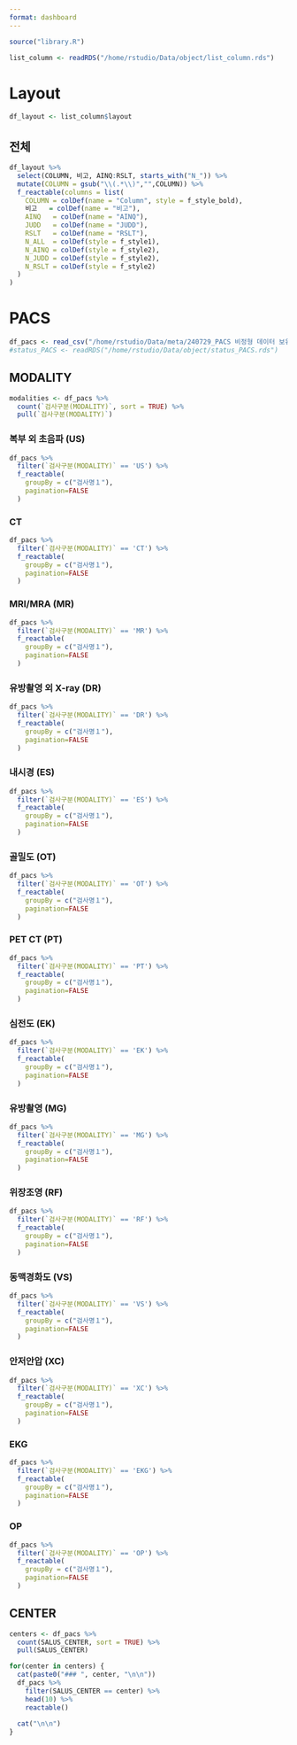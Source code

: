 ```yaml
---
format: dashboard
---
```


<script>
document.addEventListener('DOMContentLoaded', (event) => {
  document.getElementById('nav-data-overview').classList.add('active');
});
</script>

```r
source("library.R")
```

```r
list_column <- readRDS("/home/rstudio/Data/object/list_column.rds")
```

# Layout

```r
df_layout <- list_column$layout
```

::: {.panel-tabset}

## 전체

```r
df_layout %>% 
  select(COLUMN, 비고, AINQ:RSLT, starts_with("N_")) %>% 
  mutate(COLUMN = gsub("\\(.*\\)","",COLUMN)) %>%
  f_reactable(columns = list(
    COLUMN = colDef(name = "Column", style = f_style_bold),
    비고   = colDef(name = "비고"),
    AINQ   = colDef(name = "AINQ"),
    JUDD   = colDef(name = "JUDD"),
    RSLT   = colDef(name = "RSLT"),
    N_ALL  = colDef(style = f_style1),
    N_AINQ = colDef(style = f_style2),
    N_JUDD = colDef(style = f_style2),
    N_RSLT = colDef(style = f_style2)
  )
)
```

:::

# PACS

```r
df_pacs <- read_csv("/home/rstudio/Data/meta/240729_PACS 비정형 데이터 보유 현황_살루스케어.csv")
#status_PACS <- readRDS("/home/rstudio/Data/object/status_PACS.rds")
```

::: {.panel-tabset}

## MODALITY

```r
modalities <- df_pacs %>% 
  count(`검사구분(MODALITY)`, sort = TRUE) %>% 
  pull(`검사구분(MODALITY)`)
```

::: {.panel-tabset}


### 복부 외 초음파 (US)

```r
df_pacs %>%
  filter(`검사구분(MODALITY)` == 'US') %>%
  f_reactable(
    groupBy = c("검사명１"),
    pagination=FALSE
  )
```

### CT

```r
df_pacs %>%
  filter(`검사구분(MODALITY)` == 'CT') %>%
  f_reactable(
    groupBy = c("검사명１"),
    pagination=FALSE
  )
```

### MRI/MRA (MR)

```r
df_pacs %>%
  filter(`검사구분(MODALITY)` == 'MR') %>%
  f_reactable(
    groupBy = c("검사명１"),
    pagination=FALSE
  )
```

### 유방촬영 외 X-ray (DR)

```r
df_pacs %>%
  filter(`검사구분(MODALITY)` == 'DR') %>%
  f_reactable(
    groupBy = c("검사명１"),
    pagination=FALSE
  )
```

### 내시경 (ES)

```r
df_pacs %>%
  filter(`검사구분(MODALITY)` == 'ES') %>%
  f_reactable(
    groupBy = c("검사명１"),
    pagination=FALSE
  )
```

### 골밀도 (OT)

```r
df_pacs %>%
  filter(`검사구분(MODALITY)` == 'OT') %>%
  f_reactable(
    groupBy = c("검사명１"),
    pagination=FALSE
  )
```

### PET CT (PT)

```r
df_pacs %>%
  filter(`검사구분(MODALITY)` == 'PT') %>%
  f_reactable(
    groupBy = c("검사명１"),
    pagination=FALSE
  )
```

### 심전도 (EK)

```r
df_pacs %>%
  filter(`검사구분(MODALITY)` == 'EK') %>%
  f_reactable(
    groupBy = c("검사명１"),
    pagination=FALSE
  )
```

### 유방촬영 (MG)

```r
df_pacs %>%
  filter(`검사구분(MODALITY)` == 'MG') %>%
  f_reactable(
    groupBy = c("검사명１"),
    pagination=FALSE
  )
```

### 위장조영 (RF)

```r
df_pacs %>%
  filter(`검사구분(MODALITY)` == 'RF') %>%
  f_reactable(
    groupBy = c("검사명１"),
    pagination=FALSE
  )
```

### 동맥경화도 (VS)

```r
df_pacs %>%
  filter(`검사구분(MODALITY)` == 'VS') %>%
  f_reactable(
    groupBy = c("검사명１"),
    pagination=FALSE
  )
```

### 안저안압 (XC)

```r
df_pacs %>%
  filter(`검사구분(MODALITY)` == 'XC') %>%
  f_reactable(
    groupBy = c("검사명１"),
    pagination=FALSE
  )
```

### EKG

```r
df_pacs %>%
  filter(`검사구분(MODALITY)` == 'EKG') %>%
  f_reactable(
    groupBy = c("검사명１"),
    pagination=FALSE
  )
```

### OP

```r
df_pacs %>%
  filter(`검사구분(MODALITY)` == 'OP') %>%
  f_reactable(
    groupBy = c("검사명１"),
    pagination=FALSE
  )
```

:::

## CENTER

::: {.panel-tabset}

```r
centers <- df_pacs %>% 
  count(SALUS_CENTER, sort = TRUE) %>% 
  pull(SALUS_CENTER)

for(center in centers) {
  cat(paste0("### ", center, "\n\n"))
  df_pacs %>% 
    filter(SALUS_CENTER == center) %>%
    head(10) %>%
    reactable()
  
  cat("\n\n")
}
```


:::

:::

